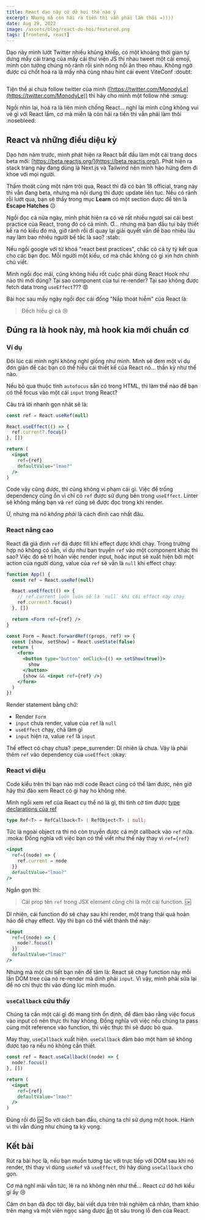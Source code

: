 ```yaml
---
title: React dạo này cứ dở hơi thế nào ý
excerpt: Nhưng mà còn hái ra tiền thì vẫn phải làm thôi =))))
date: Aug 29, 2022
image: /assets/blog/react-do-hoi/featured.png
tags: [frontend, react]
---
```


Dạo này mình lướt Twitter nhiều khủng khiếp, có một khoảng thời gian tự dưng mấy cái trang của mấy cái thư viện JS thi nhau tweet một cái emoji, mình còn tưởng chúng nó rảnh rỗi sinh nông nổi ăn theo nhau. Không ngờ được cú chốt hoá ra là mấy nhà cùng nhau hint cái event ViteConf :doubt:

<img
  title=""
  src="/assets/blog/react-do-hoi/tweet-01.png"
/>

Tiện thể ai chưa follow twitter của mình ([https://twitter.com/MonodyLe](https://twitter.com/MonodyLe)) thì hãy cho mình một follow nhé :smug:

Ngồi nhìn lại, hoá ra là liên minh chống React... nghĩ lại mình cũng không vui vẻ gì với React lắm, cơ mà miễn là còn hái ra tiền thì vẫn phải làm thôi :nosebleed:

## React và những điều diệu kỳ

Dạo hơn năm trước, mình phát hiện ra React bắt đầu làm một cái trang docs beta mới: [https://beta.reactjs.org/](https://beta.reactjs.org/). Phát hiện ra stack trang này đang dùng là Next.js và Tailwind nên mình hào hứng đem đi khoe với mọi người.

Thấm thoát cũng một năm trôi qua, React thì đã có bản 18 official, trang này thì vẫn đang beta, nhưng mà nội dung thì được update liên tục. Nếu có rảnh rỗi lướt qua, bạn sẽ thấy trong mục **Learn** có một section được để tên là **Escape Hatches** :confused:

Ngồi đọc cả nửa ngày, mình phát hiện ra có vẻ rất nhiều ngươi sai cái best practice của React, trong đó có cả mình. Ơ... nhưng mà ban đầu tụi bây thiết kế ra nó kiểu đó mà, giờ rảnh rỗi đi quay lại giải quyết vấn đề bao nhiêu lâu nay làm bao nhiêu người bế tắc là sao? :stab:

Nếu ngồi google với từ khoá "react best practices", chắc có cả ty tỷ kết qua cho các bạn đọc. Mỗi người một kiểu, cơ mà chắc không có gì xịn hơn chính chủ viết.

Mình ngồi đọc mãi, cũng không hiểu rốt cuộc phải dùng React Hook như nào thì mới đúng? Tại sao component của tui re-render? Tại sao không được fetch data trong `useEffect`??? :rage:

Bài học sau mấy ngày ngồi đọc cái đống "Nắp thoát hiểm" của React là:

> Đếch hiểu gì cả :cry:

## Đúng ra là hook này, mà hook kia mới chuẩn cơ

### Ví dụ

Đôi lúc cái mình nghĩ không nghĩ giống như mình. Mình sẽ đem một ví dụ đơn giản để các bạn có thể hiểu cái thiết kế của React nó... thần kỳ như thế nào.

Nếu bỏ qua thuộc tính `autofocus` sẵn có trong HTML, thì làm thế nào để bạn có thể focus vào một cái `input` trong React?

Câu trả lời nhanh gọn nhât sẽ là:

```jsx
const ref = React.useRef(null)

React.useEffect(() => {
  ref.current?.focus()
}, [])

return (
  <input
    ref={ref}
    defaultValue="lmao?"
  />
)
```

Code vậy cũng được, thì cũng không vi phạm cái gì. Việc để trống dependency cũng ổn vì chỉ có `ref` được sử dụng bên trong `useEffect`. Linter sẽ không mắng bạn và `ref` cũng sẽ được đọc trong khi render.

Ừ, nhưng mà nó *không phải* là cách đỉnh cao nhất đâu.

### React nâng cao

React đã giả định `ref` đã được fill khi effect được khởi chạy. Trong trường hợp nó không có sẵn, ví dụ như bạn truyền `ref` vào một component khác thì sao? Việc đó sẽ trì hoãn việc render input, hoặc input sẽ xuất hiện bởi một action của người dùng, value của `ref` sẽ vẫn là `null` khi effect chạy:

```jsx
function App() {
  const ref = React.useRef(null)

  React.useEffect(() => {
    // ref.current luôn luôn sẽ là `null` khi cái effect này chạy
    ref.current?.focus()
  }, [])

  return <Form ref={ref} />
}

const Form = React.forwardRef((props, ref) => {
  const [show, setShow] = React.useState(false)
  return (
    <form>
      <button type="button" onClick={() => setShow(true)}>
        show
      </button>
      {show && <input ref={ref} />}
    </form>
  )
})
```

Render statement bằng chữ:
- Render `Form`
- `input` chưa render, value của `ref` là `null`
- `useEffect` chạy, chả làm gì
- `input` hiện ra, value `ref` là `input`

Thế effect có chạy chưa? :pepe_surrender: Dĩ nhiên là chưa. Vậy là phải thêm `ref` vào dependency của `useEffect` :okay:

### React vi diệu

Code kiểu trên thì bạn nào mới code React cũng có thể làm được, nên giờ hãy thử đào xem React có gì hay ho không nhé.

Mình ngồi xem ref của React cụ thể nó là gì, thì tình cờ tìm được [type declarations của ref](https://github.com/DefinitelyTyped/DefinitelyTyped/blob/d1c6213f3a87daa9233abd1ad75508446cf80e20/types/react/v17/index.d.ts#L85)

```ts
type Ref<T> = RefCallback<T> | RefObject<T> | null;
```

Tức là ngoài object ra thì nó còn truyền được cả một callback vào `ref` nữa. :moka: Đồng nghĩa với việc bạn có thể viết như thế này thay vì `ref={ref}`

```jsx
<input
  ref={(node) => {
    ref.current = node
  }}
  defaultValue="lmao?"
/>
```

Ngắn gọn thì:

> Cái prop tên `ref` trong JSX element cũng chỉ là một cái function. :ok:

Dĩ nhiên, cái function đó sẽ chạy sau khi render, một trạng thái quá hoàn hảo để chạy effect. Vậy thì bạn có thể viết thành thế này:

```jsx
<input
  ref={(node) => {
    node?.focus()
  }}
  defaultValue="lmao?"
/>
```

Nhưng mà một chi tiết bạn nên để tâm là: React sẽ chạy function này mỗi lần DOM tree của nó re-render mà dính phải `input`. Vì vậy, mình phải sửa lại để nó chỉ thực thi vào đúng lúc mình muốn.

### `useCallback` cứu thầy

Chúng ta cần một cái gì đó mang tính ổn định, để đảm bảo rằng việc focus vào input có nên thực thi hay không. Đồng nghĩa với việc nếu chúng ta pass cùng một reference vào function, thì việc thực thi sẽ được bỏ qua.

May thay, `useCallback` xuất hiện. `useCallback` đảm bảo một hàm sẽ không được tạo ra nếu nó không cần thiết.

```jsx
const ref = React.useCallback((node) => {
  node?.focus()
}, [])

return (
  <input
    ref={ref}
    defaultValue="lmao?"
  />
)
```

Đúng rồi đó :ok: So với cách ban đầu, chúng ta chỉ sử dụng một hook. Hành vi thì vẫn đúng như chúng ta kỳ vọng.

## Kết bài

Rút ra bài học là, nếu bạn muốn tương tác với trực tiếp với DOM sau khi nó render, thì thay vì dùng `useRef` và `useEffect`, thì hãy dùng `useCallback` cho gọn.

Cơ mà nghĩ mãi vẫn tức, lẽ ra nó không nên như thế... React cứ dở hơi kiểu gì ấy :cry:

Cảm ơn bạn đã đọc tới đây, bài viết dựa trên trải nghiệm cá nhân, tham khảo trên mạng và một viên ngọc sáng được [ẩn](https://reactjs.org/docs/hooks-faq.html#how-can-i-measure-a-dom-node) tít sâu trong lỗ đen của React.
